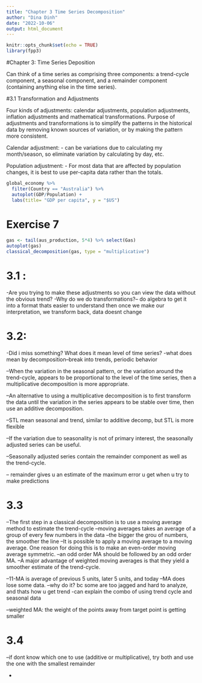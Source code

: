 ```yaml
---
title: "Chapter 3 Time Series Decomposition"
author: "Dina Dinh"
date: "2022-10-06"
output: html_document
---
```


```r
knitr::opts_chunk$set(echo = TRUE)
library(fpp3)
```

#Chapter 3: Time Series Deposition

Can think of a time series as comprising three components: a trend-cycle component, a seasonal component, and a remainder component (containing anything else in the time series).

#3.1 Transformation and Adjustments

Four kinds of adjustments: calendar adjustments, population adjustments, inflation adjustments and mathematical transformations.
Purpose of adjustments and transformations is to simplify the patterns in the historical data by removing known sources of variation, or by making the pattern more consistent.

Calendar adjustment:
- can be variations due to calculating my month/season, so eliminate variation by calculating by day, etc.

Population adjustment:
- For most data that are affected by population changes, it is best to use per-capita data rather than the totals.
```r
global_economy %>%
  filter(Country == "Australia") %>%
  autoplot(GDP/Population) +
  labs(title= "GDP per capita", y = "$US")
```
  
# Exercise 7
```r
gas <- tail(aus_production, 5*4) %>% select(Gas)
autoplot(gas)
classical_decomposition(gas, type = "multiplicative")
```

# 3.1 : 

-Are you trying to make these adjustments so you can view the data without the obvious trend?
-Why do we do transformations?-- do algebra to get it into a format thats easier to understand then once we make our interpretation, we transform back, data doesnt change


# 3.2:

-Did i miss something? What does it mean level of time series?
-what does mean by decomposition--break into trends, periodic behavior
  
--When the variation in the seasonal pattern, or the variation around the trend-cycle, appears to be proportional to the level of the time series, then a multiplicative decomposition is more appropriate. 

--An alternative to using a multiplicative decomposition is to first transform the data until the variation in the series appears to be stable over time, then use an additive decomposition. 

--STL mean seasonal and trend, similar to additive decomp, but STL is more flexible

--If the variation due to seasonality is not of primary interest, the seasonally adjusted series can be useful. 

--Seasonally adjusted series contain the remainder component as well as the trend-cycle.


-- remainder gives u an estimate of the maximum error u get when u try to make predictions

# 3.3

--The first step in a classical decomposition is to use a moving average method to estimate the trend-cycle
--moving averages takes an average of a group of every few numbers in the data
  --the bigger the grou of numbers, the smoother the line
--It is possible to apply a moving average to a moving average. One reason for doing this is to make an even-order moving average symmetric.
--an odd order MA should be followed by an odd order MA.
--A major advantage of weighted moving averages is that they yield a smoother estimate of the trend-cycle.

--11-MA is average of previous 5 units, later 5 units, and today
--MA does lose some data.
--why do it? bc some are too jagged and hard to analyze, and thats how u get trend
-can explain the combo of using trend cycle and seasonal data

--weighted MA: the weight of the points away from target point is getting smaller

# 3.4

--if dont know which one to use (additive or multiplicative), try both and use the one with the smallest remainder

-